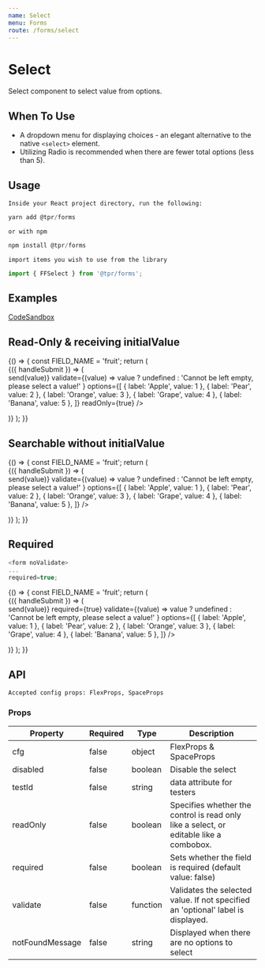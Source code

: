 ```yaml
---
name: Select
menu: Forms
route: /forms/select
---
```



# Select

Select component to select value from options.

## When To Use

- A dropdown menu for displaying choices - an elegant alternative to the native `<select>` element.
- Utilizing Radio is recommended when there are fewer total options (less than 5).

## Usage

`Inside your React project directory, run the following:`

```js
yarn add @tpr/forms
```

`or with npm`

```js
npm install @tpr/forms
```

`import items you wish to use from the library`

```js
import { FFSelect } from '@tpr/forms';
```

## Examples

[CodeSandbox](https://codesandbox.io)

## Read-Only & receiving initialValue

<Playground>
	{() => {
		const FIELD_NAME = 'fruit';
		return (
			<Form
				onSubmit={console.log}
				initialValues={{ [FIELD_NAME]: { label: 'Apple', value: 1 } }}
			>
				{({ handleSubmit }) => (
					<form onSubmit={handleSubmit}>
						<div style={{ padding: 10 }}>
							<FFSelect
								id="sample-select-1"
								name={FIELD_NAME}
								label="Select Fruit"
								hint="Please select one of the fruit from the dropdown menu"
								onChange={({ value }, send) => send(value)}
								validate={(value) =>
									value
										? undefined
										: 'Cannot be left empty, please select a value!'
								}
								options={[
									{ label: 'Apple', value: 1 },
									{ label: 'Pear', value: 2 },
									{ label: 'Orange', value: 3 },
									{ label: 'Grape', value: 4 },
									{ label: 'Banana', value: 5 },
								]}
								readOnly={true}
							/>
						</div>
					</form>
				)}
			</Form>
		);
	}}
</Playground>

## Searchable without initialValue

<Playground>
	{() => {
		const FIELD_NAME = 'fruit';
		return (
			<Form onSubmit={console.log}>
				{({ handleSubmit }) => (
					<form onSubmit={handleSubmit} noValidate>
						<div style={{ padding: 10 }}>
							<FFSelect
								id="sample-select-2"
								name={FIELD_NAME}
								label="Select Fruit"
								hint="Please select one of the fruit from the dropdown menu"
								onChange={({ value }, send) => send(value)}
								validate={(value) =>
									value
										? undefined
										: 'Cannot be left empty, please select a value!'
								}
								options={[
									{ label: 'Apple', value: 1 },
									{ label: 'Pear', value: 2 },
									{ label: 'Orange', value: 3 },
									{ label: 'Grape', value: 4 },
									{ label: 'Banana', value: 5 },
								]}
							/>
						</div>
					</form>
				)}
			</Form>
		);
	}}
</Playground>

## Required

```js
<form noValidate>
...
required=true;
```

<Playground>
	{() => {
		const FIELD_NAME = 'fruit';
		return (
			<Form onSubmit={console.log}>
				{({ handleSubmit }) => (
					<form onSubmit={handleSubmit} noValidate>
						<div style={{ padding: 10 }}>
							<FFSelect
								id="sample-select-2"
								name={FIELD_NAME}
								label="Select Fruit"
								hint="Please select one of the fruit from the dropdown menu"
								onChange={({ value }, send) => send(value)}
								required={true}
								validate={(value) =>
									value
										? undefined
										: 'Cannot be left empty, please select a value!'
								}
								options={[
									{ label: 'Apple', value: 1 },
									{ label: 'Pear', value: 2 },
									{ label: 'Orange', value: 3 },
									{ label: 'Grape', value: 4 },
									{ label: 'Banana', value: 5 },
								]}
							/>
						</div>
					</form>
				)}
			</Form>
		);
	}}
</Playground>

## API

```
Accepted config props: FlexProps, SpaceProps
```

### Props

| Property        | Required | Type     | Description                                                                            |
| --------------- | -------- | -------- | -------------------------------------------------------------------------------------- |
| cfg             | false    | object   | FlexProps & SpaceProps                                                                 |
| disabled        | false    | boolean  | Disable the select                                                                     |
| testId          | false    | string   | data attribute for testers                                                             |
| readOnly        | false    | boolean  | Specifies whether the control is read only like a select, or editable like a combobox. |
| required        | false    | boolean  | Sets whether the field is required (default value: false)                              |
| validate        | false    | function | Validates the selected value. If not specified an 'optional' label is displayed.       |
| notFoundMessage | false    | string   | Displayed when there are no options to select                                          |
